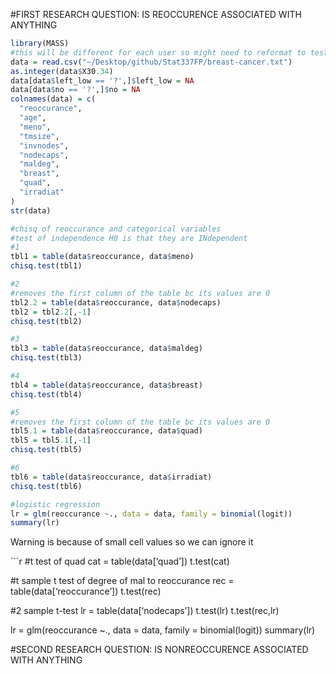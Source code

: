 #FIRST RESEARCH QUESTION: IS REOCCURENCE ASSOCIATED WITH ANYTHING
```r
library(MASS)
#this will be different for each user so might need to reformat to test/run
data = read.csv("~/Desktop/github/Stat337FP/breast-cancer.txt")
as.integer(data$X30.34)
data[data$left_low == '?',]$left_low = NA
data[data$no == '?',]$no = NA
colnames(data) = c(
  "reoccurance",
  "age",
  "meno",
  "tmsize",
  "invnodes",
  "nodecaps",
  "maldeg",
  "breast",
  "quad",
  "irradiat"
)
str(data)
```

```r
#chisq of reoccurance and categorical variables 
#test of independence H0 is that they are INdependent
#1
tbl1 = table(data$reoccurance, data$meno)
chisq.test(tbl1)

#2
#removes the first column of the table bc its values are 0
tbl2.2 = table(data$reoccurance, data$nodecaps)
tbl2 = tbl2.2[,-1]
chisq.test(tbl2)

#3
tbl3 = table(data$reoccurance, data$maldeg)
chisq.test(tbl3)

#4
tbl4 = table(data$reoccurance, data$breast)
chisq.test(tbl4)

#5
#removes the first column of the table bc its values are 0
tbl5.1 = table(data$reoccurance, data$quad)
tbl5 = tbl5.1[,-1]
chisq.test(tbl5)

#6
tbl6 = table(data$reoccurance, data$irradiat)
chisq.test(tbl6)

#logistic regression
lr = glm(reoccurance ~., data = data, family = binomial(logit))
summary(lr)
```
Warning is because of small cell values so we can ignore it

```r
#t test of quad
cat = table(data['quad'])
t.test(cat)

#t sample t test of degree of mal to reoccurance
rec = table(data['reoccurance'])
t.test(rec)

#2 sample t-test
lr = table(data['nodecaps'])
t.test(lr)
t.test(rec,lr)

lr = glm(reoccurance ~., data = data, family = binomial(logit))
summary(lr)

#SECOND RESEARCH QUESTION: IS NONREOCCURENCE ASSOCIATED WITH ANYTHING

